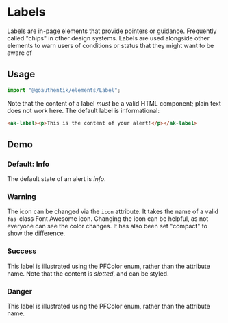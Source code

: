 

<Meta of={LabelStories} />

# Labels

Labels are in-page elements that provide pointers or guidance. Frequently called "chips" in other
design systems. Labels are used alongside other elements to warn users of conditions or status that
they might want to be aware of

## Usage

```Typescript
import "@goauthentik/elements/Label";
```

Note that the content of a label _must_ be a valid HTML component; plain text does not work here. The
default label is informational:

```html
<ak-label><p>This is the content of your alert!</p></ak-label>
```

## Demo

### Default: Info

The default state of an alert is _info_.

<Story of={LabelStories.DefaultStory} />

### Warning

The icon can be changed via the `icon` attribute. It takes the name of a valid `fas`-class Font
Awesome icon. Changing the icon can be helpful, as not everyone can see the color changes. It has
also been set "compact" to show the difference.

<Story of={LabelStories.CompactWarningLabel} />

### Success

This label is illustrated using the PFColor enum, rather than the attribute name. Note that the content
is _slotted_, and can be styled.

<Story of={LabelStories.SuccessLabel} />

### Danger

This label is illustrated using the PFColor enum, rather than the attribute name.

<Story of={LabelStories.DangerLabel} />
